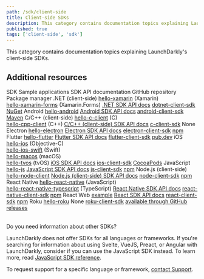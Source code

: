 ```yaml
---
path: /sdk/client-side
title: Client-side SDKs
description: This category contains documentation topics explaining LaunchDarkly's client-side SDKs.
published: true
tags: ['client-side', 'sdk']
---
```


This category contains documentation topics explaining LaunchDarkly's client-side SDKs.

<ClientSideSdks />

## Additional resources

<Table>
  <TableHeader>
    <TableHeadCell>SDK</TableHeadCell>
    <TableHeadCell>Sample applications</TableHeadCell>
    <TableHeadCell>SDK API documentation</TableHeadCell>
    <TableHeadCell>GitHub repository</TableHeadCell>
    <TableHeadCell>Package manager</TableHeadCell>
  </TableHeader>
  <TableBody>
    <TableRow>
      <TableCell>.NET (client-side)</TableCell>
      <TableCell><a href="https://github.com/launchdarkly/hello-xamarin">hello-xamarin</a> (Xamarin)<br/> <a href="https://github.com/launchdarkly/hello-xamarin-forms">hello-xamarin-forms</a> (Xamarin.Forms)</TableCell>
      <TableCell><a href="https://launchdarkly.github.io/dotnet-client-sdk/">.NET SDK API docs</a></TableCell>
      <TableCell><a href="https://github.com/launchdarkly/dotnet-client-sdk">dotnet-client-sdk</a></TableCell>
      <TableCell><a href="https://www.nuget.org/packages/LaunchDarkly.ClientSdk/">NuGet</a></TableCell>
    </TableRow>
    <TableRow>
      <TableCell>Android</TableCell>
      <TableCell><a href="https://github.com/launchdarkly/hello-android">hello-android</a></TableCell>
      <TableCell><a href="https://launchdarkly.github.io/android-client-sdk/">Android SDK API docs</a></TableCell>
      <TableCell><a href="https://github.com/launchdarkly/android-client-sdk">android-client-sdk</a></TableCell>
      <TableCell><a href="https://mvnrepository.com/artifact/com.launchdarkly/launchdarkly-android-client-sdk">Maven</a></TableCell>
    </TableRow>
    <TableRow>
      <TableCell>C/C++ (client-side)</TableCell>
      <TableCell><a href="https://github.com/launchdarkly/hello-c-client">hello-c-client</a> (C)<br/> <a href="https://github.com/launchdarkly/hello-cpp-client">hello-cpp-client</a> (C++)</TableCell>
      <TableCell><a href="https://launchdarkly.github.io/c-client-sdk/">C/C++ (client-side) SDK API docs</a></TableCell>
      <TableCell><a href="https://github.com/launchdarkly/c-client-sdk">c-client-sdk</a></TableCell>
      <TableCell>None</TableCell>
    </TableRow>
    <TableRow>
      <TableCell>Electron</TableCell>
      <TableCell><a href="https://github.com/launchdarkly/hello-electron">hello-electron</a></TableCell>
      <TableCell><a href="https://launchdarkly.github.io/electron-client-sdk/">Electron SDK API docs</a></TableCell>
      <TableCell><a href="https://github.com/launchdarkly/electron-client-sdk">electron-client-sdk</a></TableCell>
      <TableCell><a href="https://www.npmjs.com/package/launchdarkly-electron-client-sdk">npm</a></TableCell>
    </TableRow>
    <TableRow>
      <TableCell>Flutter</TableCell>
      <TableCell><a href="https://github.com/launchdarkly/hello-flutter">hello-flutter</a></TableCell>
      <TableCell><a href="https://launchdarkly.github.io/flutter-client-sdk/">Flutter SDK API docs</a></TableCell>
      <TableCell><a href="https://github.com/launchdarkly/flutter-client-sdk">flutter-client-sdk</a></TableCell>
      <TableCell><a href="https://pub.dev/packages/launchdarkly_flutter_client_sdk">pub.dev</a></TableCell>
    </TableRow>
    <TableRow>
      <TableCell>iOS</TableCell>
      <TableCell><a href="https://github.com/launchdarkly/hello-ios">hello-ios</a> (Objective-C)<br/> <a href="https://github.com/launchdarkly/hello-ios-swift">hello-ios-swift</a> (Swift)<br/> <a href="https://github.com/launchdarkly/hello-macos">hello-macos</a> (macOS)<br/> <a href="https://github.com/launchdarkly/hello-tvos">hello-tvos</a> (tvOS)</TableCell>
      <TableCell><a href="https://launchdarkly.github.io/ios-client-sdk/">iOS SDK API docs</a></TableCell>
      <TableCell><a href="https://github.com/launchdarkly/ios-client-sdk/tree/v5">ios-client-sdk</a></TableCell>
      <TableCell><a href="https://cocoapods.org/pods/LaunchDarkly">CocoaPods</a></TableCell>
    </TableRow>
    <TableRow>
      <TableCell>JavaScript</TableCell>
      <TableCell><a href="https://github.com/launchdarkly/hello-js">hello-js</a></TableCell>
      <TableCell><a href="https://launchdarkly.github.io/js-client-sdk/">JavaScript SDK API docs</a></TableCell>
      <TableCell><a href="https://github.com/launchdarkly/js-client-sdk">js-client-sdk</a></TableCell>
      <TableCell><a href="https://www.npmjs.com/package/launchdarkly-js-client-sdk">npm</a></TableCell>
    </TableRow>
    <TableRow>
      <TableCell>Node.js (client-side)</TableCell>
      <TableCell><a href="https://github.com/launchdarkly/hello-node-client">hello-node-client</a></TableCell>
      <TableCell><a href="https://launchdarkly.github.io/node-client-sdk/">Node.js (client-side) SDK API docs</a></TableCell>
      <TableCell><a href="https://github.com/launchdarkly/node-client-sdk">node-client-sdk</a></TableCell>
      <TableCell><a href="https://www.npmjs.com/package/launchdarkly-node-client-sdk">npm</a></TableCell>
    </TableRow>
    <TableRow>
      <TableCell>React Native</TableCell>
      <TableCell><a href="https://github.com/launchdarkly/hello-react-native">hello-react-native</a> (JavaScript)<br/> <a href="https://github.com/launchdarkly/hello-react-native-typescript">hello-react-native-typescript</a> (TypeScript)</TableCell>
      <TableCell><a href="https://launchdarkly.github.io/react-native-client-sdk/">React Native SDK API docs</a></TableCell>
      <TableCell><a href="https://github.com/launchdarkly/react-native-client-sdk">react-native-client-sdk</a></TableCell>
      <TableCell><a href="https://www.npmjs.com/package/launchdarkly-react-native-client-sdk">npm</a></TableCell>
    </TableRow>
    <TableRow>
      <TableCell>React Web</TableCell>
      <TableCell><a href="/sdk/client-side/react/react-web#example-app">example</a></TableCell>
      <TableCell><a href="https://launchdarkly.github.io/react-client-sdk/">React SDK API docs</a></TableCell>
      <TableCell><a href="https://github.com/launchdarkly/react-client-sdk">react-client-sdk</a></TableCell>
      <TableCell><a href="https://www.npmjs.com/package/launchdarkly-react-client-sdk">npm</a></TableCell>
    </TableRow>
    <TableRow>
      <TableCell>Roku</TableCell>
      <TableCell><a href="https://github.com/launchdarkly/hello-roku">hello-roku</a></TableCell>
      <TableCell>None</TableCell>
      <TableCell><a href="https://github.com/launchdarkly/roku-client-sdk">roku-client-sdk</a></TableCell>
      <TableCell><a href="https://github.com/launchdarkly/roku-client-sdk/releases">available through GitHub releases</a></TableCell>
    </TableRow>
  </TableBody>
</Table>

<Callout intent="info">
<CalloutTitle>Do you need information about other SDKs?</CalloutTitle>
<CalloutDescription>

LaunchDarkly does not offer SDKs for all languages or frameworks. If you're searching for information about using Svelte, VueJS, Preact, or Angular with LaunchDarkly, consider if you can use the JavaScript SDK instead. To learn more, read [JavaScript SDK reference](/sdk/client-side/javascript).

To request support for a specific language or framework, [contact Support](https://support.launchdarkly.com/hc/en-us).

</CalloutDescription>
</Callout>